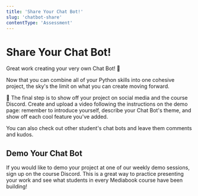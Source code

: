 ```yaml
---
title: 'Share Your Chat Bot!'
slug: 'chatbot-share'
contentType: 'Assessment'
---
```


# Share Your Chat Bot!

Great work creating your very own Chat Bot! :tada:

Now that you can combine all of your Python skills into one cohesive project, the sky's the limit on what you can create moving forward.

:movie_camera: The final step is to show off your project on social media and the course Discord. Create and upload a video following the instructions on the demo page: remember to introduce yourself, describe your Chat Bot's theme, and show off each cool feature you've added. 

You can also check out other student's chat bots and leave them comments and kudos.

## Demo Your Chat Bot

If you would like to demo your project at one of our weekly demo sessions, sign up on the course Discord. This is a great way to practice presenting your work and see what students in every Mediabook course have been building!